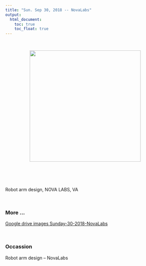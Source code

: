 ---
title: "Sun. Sep 30, 2018 -- NovaLabs"
output:
  html_document:
    toc: true
    toc_float: true
---

<br>

<center><img src="images/Sunday-9-30-2018-NovaLabs/IMG_20180930_160817615.jpg" width="350px"></center>  

<p>
<br>
<br>
<br>

Robot arm design, NOVA LABS, VA 


<br> 

### More ...

[Google drive images Sunday-30-2018-NovaLabs](https://drive.google.com/drive/folders/1TgYwivyGl_R45P0yLfDSHxES6m2wuw5W?usp=sharing)


<br>

### Occassion
Robot arm design -- NovaLabs
